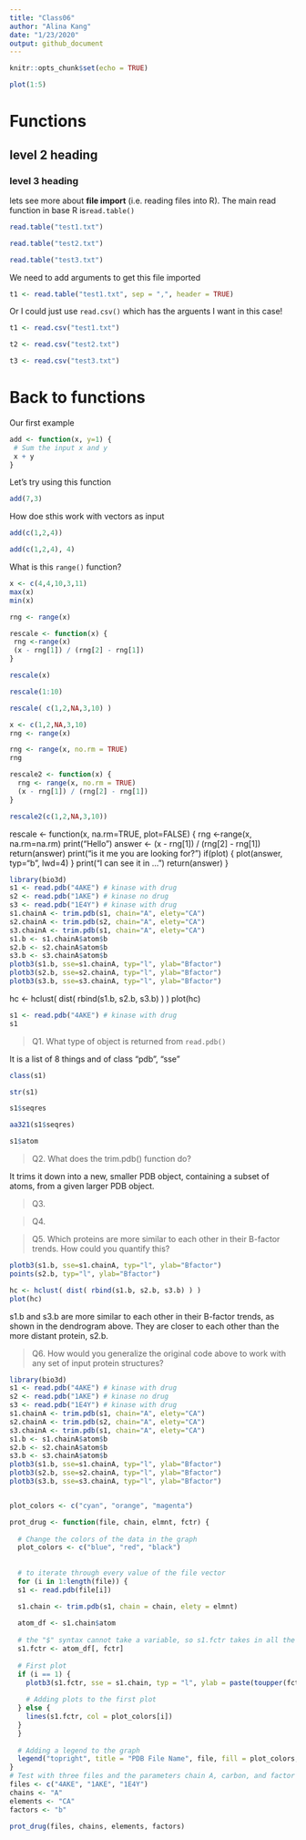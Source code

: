 ```yaml
---
title: "Class06"
author: "Alina Kang"
date: "1/23/2020"
output: github_document
---
```


```r
knitr::opts_chunk$set(echo = TRUE)
```

```r
plot(1:5)
```


# Functions

## level 2 heading

### level 3 heading

lets see more about **file import** (i.e. reading files into R). The main read function in base R is`read.table()`


```r
read.table("test1.txt")
```

```r
read.table("test2.txt")
```

```r
read.table("test3.txt")
```

We need to add arguments to get this file imported

```r
t1 <- read.table("test1.txt", sep = ",", header = TRUE)
```

Or I could just use `read.csv()` which has the arguents I want in this case!
```r
t1 <- read.csv("test1.txt")
```

```r
t2 <- read.csv("test2.txt")
```

```r
t3 <- read.csv("test3.txt")
```

# Back to functions

Our first example

```r
add <- function(x, y=1) {
 # Sum the input x and y
 x + y
}
```

Let's try using this function
```r
add(7,3)
```

How doe sthis work with vectors as input
```r
add(c(1,2,4))
```
```r
add(c(1,2,4), 4)
```


What is this `range()` function?

```r
x <- c(4,4,10,3,11)
max(x)
min(x)
```





```r
rng <- range(x)
```
```r
rescale <- function(x) {
 rng <-range(x)
 (x - rng[1]) / (rng[2] - rng[1])
}
```


```r
rescale(x)
```
```r
rescale(1:10)
```


```r
rescale( c(1,2,NA,3,10) )
```

```r
x <- c(1,2,NA,3,10)
rng <- range(x)
```


```r
rng <- range(x, no.rm = TRUE)
rng
```
```r
rescale2 <- function(x) {
  rng <- range(x, no.rm = TRUE)
  (x - rng[1]) / (rng[2] - rng[1])
}
```

```r
rescale2(c(1,2,NA,3,10))
```

rescale <- function(x, na.rm=TRUE, plot=FALSE) {
 rng <-range(x, na.rm=na.rm)
 print("Hello")
 answer <- (x - rng[1]) / (rng[2] - rng[1])
 return(answer)
 print("is it me you are looking for?")
 if(plot) {
 plot(answer, typ="b", lwd=4)
 }
 print("I can see it in ...")
 return(answer)
}



```r
library(bio3d)
s1 <- read.pdb("4AKE") # kinase with drug
s2 <- read.pdb("1AKE") # kinase no drug
s3 <- read.pdb("1E4Y") # kinase with drug
s1.chainA <- trim.pdb(s1, chain="A", elety="CA")
s2.chainA <- trim.pdb(s2, chain="A", elety="CA")
s3.chainA <- trim.pdb(s1, chain="A", elety="CA")
s1.b <- s1.chainA$atom$b
s2.b <- s2.chainA$atom$b
s3.b <- s3.chainA$atom$b
plotb3(s1.b, sse=s1.chainA, typ="l", ylab="Bfactor")
plotb3(s2.b, sse=s2.chainA, typ="l", ylab="Bfactor")
plotb3(s3.b, sse=s3.chainA, typ="l", ylab="Bfactor")
```


hc <- hclust( dist( rbind(s1.b, s2.b, s3.b) ) )
plot(hc)


```r
s1 <- read.pdb("4AKE") # kinase with drug
s1
```
> Q1. What type of object is returned from `read.pdb()`

It is a list of 8 things and of class "pdb", "sse"
 

```r
class(s1)
```

```r
str(s1)
```

```r
s1$seqres
```


```r
aa321(s1$seqres)
```

```r
s1$atom
```

> Q2. What does the trim.pdb() function do?
  
It trims it down into a new, smaller PDB object, containing a subset of atoms, from a given larger PDB object.

> Q3.

> Q4.

> Q5. Which proteins are more similar to each other in their B-factor trends. How could you quantify this?

```r
plotb3(s1.b, sse=s1.chainA, typ="l", ylab="Bfactor")
points(s2.b, typ="l", ylab="Bfactor")
```


```r
hc <- hclust( dist( rbind(s1.b, s2.b, s3.b) ) )
plot(hc)
```

s1.b and s3.b are more similar to each other in their B-factor trends, as shown in the dendrogram above. They are closer to each other than the more distant protein, s2.b.


>Q6. How would you generalize the original code above to work with any set of input
protein structures? 

```r
library(bio3d)
s1 <- read.pdb("4AKE") # kinase with drug
s2 <- read.pdb("1AKE") # kinase no drug
s3 <- read.pdb("1E4Y") # kinase with drug
s1.chainA <- trim.pdb(s1, chain="A", elety="CA")
s2.chainA <- trim.pdb(s2, chain="A", elety="CA")
s3.chainA <- trim.pdb(s1, chain="A", elety="CA")
s1.b <- s1.chainA$atom$b
s2.b <- s2.chainA$atom$b
s3.b <- s3.chainA$atom$b
plotb3(s1.b, sse=s1.chainA, typ="l", ylab="Bfactor")
plotb3(s2.b, sse=s2.chainA, typ="l", ylab="Bfactor")
plotb3(s3.b, sse=s3.chainA, typ="l", ylab="Bfactor")
```


```r

```
```r
plot_colors <- c("cyan", "orange", "magenta")
```


```r
prot_drug <- function(file, chain, elmnt, fctr) {
  
  # Change the colors of the data in the graph
  plot_colors <- c("blue", "red", "black")
  
  
  # to iterate through every value of the file vector
  for (i in 1:length(file)) {
  s1 <- read.pdb(file[i])

  s1.chain <- trim.pdb(s1, chain = chain, elety = elmnt)
  
  atom_df <- s1.chain$atom
  
  # the "$" syntax cannot take a variable, so s1.fctr takes in all the atom information and selects an entire column based on the factor input
  s1.fctr <- atom_df[, fctr] 
  
  # First plot
  if (i == 1) {
    plotb3(s1.fctr, sse = s1.chain, typ = "l", ylab = paste(toupper(fctr), "factor", sep = ""), col = plot_colors[i])
    
    # Adding plots to the first plot
  } else {
    lines(s1.fctr, col = plot_colors[i])
  }
  }
  
  # Adding a legend to the graph
  legend("topright", title = "PDB File Name", file, fill = plot_colors, horiz=TRUE, cex = 0.5, inset = c(0.03, 0.06))
}
# Test with three files and the parameters chain A, carbon, and factor b.
files <- c("4AKE", "1AKE", "1E4Y")
chains <- "A"
elements <- "CA"
factors <- "b"

prot_drug(files, chains, elements, factors)
```













